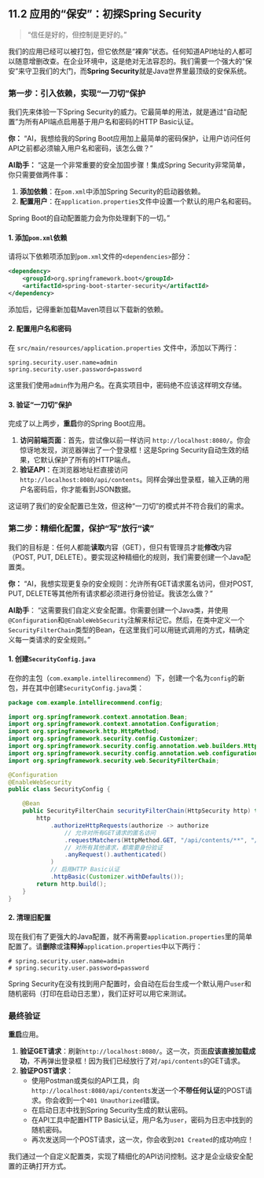 ## 11.2 应用的“保安”：初探Spring Security {#sec-deployment-security}

> “信任是好的，但控制是更好的。”

我们的应用已经可以被打包，但它依然是“裸奔”状态。任何知道API地址的人都可以随意增删改查。在企业环境中，这是绝对无法容忍的。我们需要一个强大的“保安”来守卫我们的大门，而**Spring Security**就是Java世界里最顶级的安保系统。

### 第一步：引入依赖，实现“一刀切”保护

我们先来体验一下Spring Security的威力。它最简单的用法，就是通过“自动配置”为所有API端点启用基于用户名和密码的HTTP Basic认证。

::: {.callout-note title="与AI的对话：快速启用安全"}

**你：**
“AI，我想给我的Spring Boot应用加上最简单的密码保护，让用户访问任何API之前都必须输入用户名和密码，该怎么做？”

**AI助手：**
“这是一个非常重要的安全加固步骤！集成Spring Security非常简单，你只需要做两件事：

1.  **添加依赖**：在`pom.xml`中添加Spring Security的启动器依赖。
2.  **配置用户**：在`application.properties`文件中设置一个默认的用户名和密码。

Spring Boot的自动配置能力会为你处理剩下的一切。”
:::

#### 1. 添加`pom.xml`依赖

请将以下依赖项添加到`pom.xml`文件的`<dependencies>`部分：

```xml
<dependency>
    <groupId>org.springframework.boot</groupId>
    <artifactId>spring-boot-starter-security</artifactId>
</dependency>
```
添加后，记得重新加载Maven项目以下载新的依赖。

#### 2. 配置用户名和密码

在 `src/main/resources/application.properties` 文件中，添加以下两行：

```properties
spring.security.user.name=admin
spring.security.user.password=password
```
这里我们使用`admin`作为用户名。在真实项目中，密码绝不应该这样明文存储。

#### 3. 验证“一刀切”保护

完成了以上两步，**重启**你的Spring Boot应用。

1.  **访问前端页面**：首先，尝试像以前一样访问 `http://localhost:8080/`。你会惊讶地发现，浏览器弹出了一个登录框！这是Spring Security自动生效的结果，它默认保护了所有的HTTP端点。
2.  **验证API**：在浏览器地址栏直接访问 `http://localhost:8080/api/contents`。同样会弹出登录框，输入正确的用户名密码后，你才能看到JSON数据。

这证明了我们的安全配置已生效，但这种“一刀切”的模式并不符合我们的需求。

### 第二步：精细化配置，保护“写”放行“读”

我们的目标是：任何人都能**读取**内容（GET），但只有管理员才能**修改**内容（POST, PUT, DELETE）。要实现这种精细化的规则，我们需要创建一个Java配置类。

::: {.callout-note title="与AI的对话：自定义安全规则"}

**你：** “AI，我想实现更复杂的安全规则：允许所有GET请求匿名访问，但对POST, PUT, DELETE等其他所有请求都必须进行身份验证。我该怎么做？”

**AI助手**： “这需要我们自定义安全配置。你需要创建一个Java类，并使用`@Configuration`和`@EnableWebSecurity`注解来标记它。然后，在类中定义一个`SecurityFilterChain`类型的Bean，在这里我们可以用链式调用的方式，精确定义每一类请求的安全规则。”
:::

#### 1. 创建`SecurityConfig.java`

在你的主包（`com.example.intellirecommend`）下，创建一个名为`config`的新包，并在其中创建`SecurityConfig.java`类：

```java
package com.example.intellirecommend.config;

import org.springframework.context.annotation.Bean;
import org.springframework.context.annotation.Configuration;
import org.springframework.http.HttpMethod;
import org.springframework.security.config.Customizer;
import org.springframework.security.config.annotation.web.builders.HttpSecurity;
import org.springframework.security.config.annotation.web.configuration.EnableWebSecurity;
import org.springframework.security.web.SecurityFilterChain;

@Configuration
@EnableWebSecurity
public class SecurityConfig {

    @Bean
    public SecurityFilterChain securityFilterChain(HttpSecurity http) throws Exception {
        http
            .authorizeHttpRequests(authorize -> authorize
                // 允许对所有GET请求的匿名访问
                .requestMatchers(HttpMethod.GET, "/api/contents/**", "/").permitAll()
                // 对所有其他请求，都需要身份验证
                .anyRequest().authenticated()
            )
            // 启用HTTP Basic认证
            .httpBasic(Customizer.withDefaults());
        return http.build();
    }
}
```

#### 2. 清理旧配置
现在我们有了更强大的Java配置，就不再需要`application.properties`里的简单配置了。请**删除**或**注释掉**`application.properties`中以下两行：
```properties
# spring.security.user.name=admin
# spring.security.user.password=password
```
Spring Security在没有找到用户配置时，会自动在后台生成一个默认用户`user`和随机密码（打印在启动日志里），我们正好可以用它来测试。

### 最终验证

**重启**应用。

1.  **验证GET请求**：刷新`http://localhost:8080/`。这一次，页面**应该直接加载成功**，不再弹出登录框！因为我们已经放行了对`/api/contents`的GET请求。
2.  **验证POST请求**：
    *   使用Postman或类似的API工具，向`http://localhost:8080/api/contents`发送一个**不带任何认证**的POST请求。你会收到一个`401 Unauthorized`错误。
    *   在启动日志中找到Spring Security生成的默认密码。
    *   在API工具中配置HTTP Basic认证，用户名为`user`，密码为日志中找到的随机密码。
    *   再次发送同一个POST请求，这一次，你会收到`201 Created`的成功响应！

我们通过一个自定义配置类，实现了精细化的API访问控制。这才是企业级安全配置的正确打开方式。 